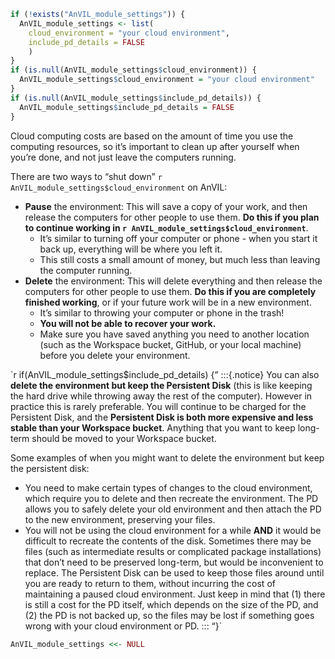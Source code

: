 ```r
if (!exists("AnVIL_module_settings")) {
  AnVIL_module_settings <- list(
    cloud_environment = "your cloud environment",
    include_pd_details = FALSE
    )
}
if (is.null(AnVIL_module_settings$cloud_environment)) {
  AnVIL_module_settings$cloud_environment = "your cloud environment"
}
if (is.null(AnVIL_module_settings$include_pd_details)) {
  AnVIL_module_settings$include_pd_details = FALSE
}
```

Cloud computing costs are based on the amount of time you use the computing resources, so it's important to clean up after yourself when you're done, and not just leave the computers running.

There are two ways to "shut down" `r AnVIL_module_settings$cloud_environment` on AnVIL:

- **Pause** the environment: This will save a copy of your work, and then release the computers for other people to use them.  **Do this if you plan to continue working in `r AnVIL_module_settings$cloud_environment`**.
    - It's similar to turning off your computer or phone - when you start it back up, everything will be where you left it.
    - This still costs a small amount of money, but much less than leaving the computer running.  
- **Delete** the environment: This will delete everything and then release the computers for other people to use them.  **Do this if you are completely finished working**, or if your future work will be in a new environment.
    - It's similar to throwing your computer or phone in the trash!
    - **You will not be able to recover your work.**
    - Make sure you have saved anything you need to another location (such as the Workspace bucket, GitHub, or your local machine) before you delete your environment.

`r if(AnVIL_module_settings$include_pd_details) {"
:::{.notice}
You can also **delete the environment but keep the Persistent Disk** (this is like keeping the hard drive while throwing away the rest of the computer). However in practice this is rarely preferable. You will continue to be charged for the Persistent Disk, and the **Persistent Disk is both more expensive and less stable than your Workspace bucket**. Anything that you want to keep long-term should be moved to your Workspace bucket.

Some examples of when you might want to delete the environment but keep the persistent disk:

- You need to make certain types of changes to the cloud environment, which require you to delete and then recreate the environment. The PD allows you to safely delete your old environment and then attach the PD to the new environment, preserving your files.
- You will not be using the cloud environment for a while **AND** it would be difficult to recreate the contents of the disk. Sometimes there may be files (such as intermediate results or complicated package installations) that don't need to be preserved long-term, but would be inconvenient to replace. The Persistent Disk can be used to keep those files around until you are ready to return to them, without incurring the cost of maintaining a paused cloud environment. Just keep in mind that (1) there is still a cost for the PD itself, which depends on the size of the PD, and (2) the PD is not backed up, so the files may be lost if something goes wrong with your cloud environment or PD.
:::
"}`

```r
AnVIL_module_settings <<- NULL
```

